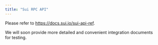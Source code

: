 ```yaml
---
title: "Sui RPC API"
---
```


Please refer to https://docs.sui.io/sui-api-ref.

We will soon provide more detailed and convenient integration documents for testing.

